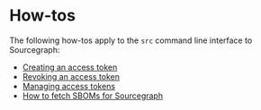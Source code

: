 # How-tos

The following how-tos apply to the `src` command line interface to Sourcegraph:

- [Creating an access token](/cli/how-tos/creating_an_access_token)
- [Revoking an access token](/cli/how-tos/revoking_an_access_token)
- [Managing access tokens](/cli/how-tos/managing_access_tokens)
- [How to fetch SBOMs for Sourcegraph](/cli/how-tos/fetch_sboms)

